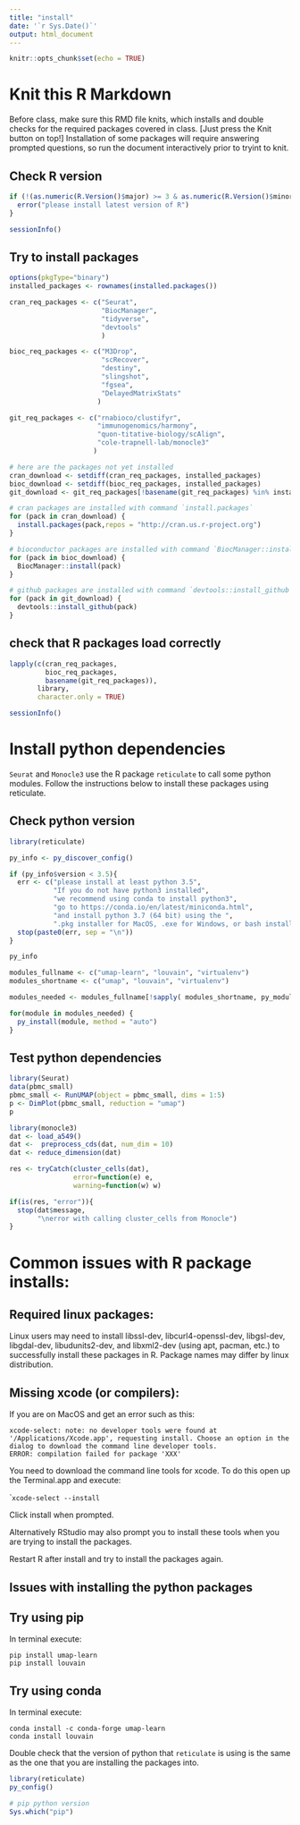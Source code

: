 ```yaml
---
title: "install"
date: '`r Sys.Date()`'
output: html_document
---
```


```r
knitr::opts_chunk$set(echo = TRUE)
```


# Knit this R Markdown

Before class, make sure this RMD file knits, which installs and double checks for the required packages covered in class. [Just press the Knit button on top!] Installation of some packages will require answering prompted questions, so run the document interactively prior to tryint to knit.  


## Check R version
```r
if (!(as.numeric(R.Version()$major) >= 3 & as.numeric(R.Version()$minor >= 6))) {
  error("please install latest version of R")
}

sessionInfo()
```

## Try to install packages

```r
options(pkgType="binary")
installed_packages <- rownames(installed.packages())

cran_req_packages <- c("Seurat", 
                       "BiocManager", 
                       "tidyverse", 
                       "devtools"
                       )

bioc_req_packages <- c("M3Drop",
                       "scRecover",
                       "destiny",
                       "slingshot",
                       "fgsea",
                       "DelayedMatrixStats"
                      )

git_req_packages <- c("rnabioco/clustifyr",
                      "immunogenomics/harmony",
                      "quon-titative-biology/scAlign",
                      "cole-trapnell-lab/monocle3"
                     )

# here are the packages not yet installed
cran_download <- setdiff(cran_req_packages, installed_packages)
bioc_download <- setdiff(bioc_req_packages, installed_packages)
git_download <- git_req_packages[!basename(git_req_packages) %in% installed_packages]

# cran packages are installed with command `install.packages`
for (pack in cran_download) {
  install.packages(pack,repos = "http://cran.us.r-project.org")
}

# bioconductor packages are installed with command `BiocManager::install`
for (pack in bioc_download) {
  BiocManager::install(pack)
}

# github packages are installed with command `devtools::install_github`
for (pack in git_download) {
  devtools::install_github(pack)
}
```

## check that R packages load correctly

```r
lapply(c(cran_req_packages, 
         bioc_req_packages, 
         basename(git_req_packages)), 
       library,
       character.only = TRUE)

sessionInfo()
```


# Install python dependencies

`Seurat` and `Monocle3` use the R package `reticulate` to call some python modules. Follow the instructions below to install these packages using reticulate.

## Check python version

```r
library(reticulate)

py_info <- py_discover_config()

if (py_info$version < 3.5){
  err <- c("please install at least python 3.5",
           "If you do not have python3 installed",
           "we recommend using conda to install python3",
           "go to https://conda.io/en/latest/miniconda.html", 
           "and install python 3.7 (64 bit) using the ",
           ".pkg installer for MacOS, .exe for Windows, or bash installer for linux")
  stop(paste0(err, sep = "\n"))
}

py_info
```

```r
modules_fullname <- c("umap-learn", "louvain", "virtualenv")
modules_shortname <- c("umap", "louvain", "virtualenv")

modules_needed <- modules_fullname[!sapply( modules_shortname, py_module_available)]

for(module in modules_needed) {
  py_install(module, method = "auto")
}

```

## Test python dependencies

```r
library(Seurat)
data(pbmc_small)
pbmc_small <- RunUMAP(object = pbmc_small, dims = 1:5)
p <- DimPlot(pbmc_small, reduction = "umap")
p
```

```r
library(monocle3)
dat <- load_a549()
dat <-  preprocess_cds(dat, num_dim = 10)
dat <- reduce_dimension(dat)

res <- tryCatch(cluster_cells(dat), 
                error=function(e) e, 
                warning=function(w) w)

if(is(res, "error")){
  stop(dat$message, 
       "\nerror with calling cluster_cells from Monocle")
}
```




# Common issues with R package installs:

## Required linux packages:

Linux users may need to install libssl-dev, libcurl4-openssl-dev, libgsl-dev, libgdal-dev, libudunits2-dev, and libxml2-dev (using apt, pacman, etc.) to successfully install these packages in R. Package names may differ by linux distribution.


## Missing xcode (or compilers):

If you are on MacOS and get an error such as this:
```
xcode-select: note: no developer tools were found at '/Applications/Xcode.app', requesting install. Choose an option in the dialog to download the command line developer tools.
ERROR: compilation failed for package 'XXX'
```

You need to download the command line tools for xcode. To do this open up the Terminal.app
and execute:

````
xcode-select --install
```

Click install when prompted. 

Alternatively RStudio may also prompt you to install these tools when you are trying to install the packages. 

Restart R after install and try to install the packages again. 


## Issues with installing the python packages

## Try using pip

In terminal execute:
```
pip install umap-learn
pip install louvain
```

## Try using conda

In terminal execute:
```
conda install -c conda-forge umap-learn
conda install louvain
```

Double check that the version of python that `reticulate` is using is the same as the 
one that you are installing the packages into. 

```r
library(reticulate)
py_config()
```


```r
# pip python version
Sys.which("pip")
```

